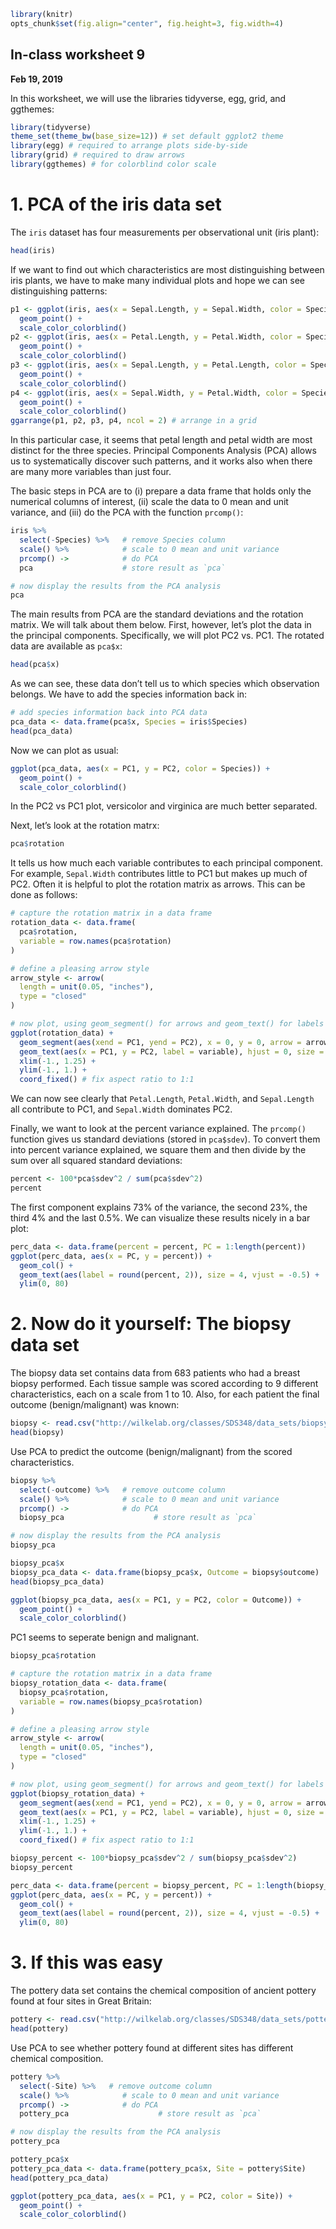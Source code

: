 ```r
library(knitr)
opts_chunk$set(fig.align="center", fig.height=3, fig.width=4)
```
## In-class worksheet 9
**Feb 19, 2019**

In this worksheet, we will use the libraries tidyverse, egg, grid, and ggthemes:
```r
library(tidyverse)
theme_set(theme_bw(base_size=12)) # set default ggplot2 theme
library(egg) # required to arrange plots side-by-side
library(grid) # required to draw arrows
library(ggthemes) # for colorblind color scale
```


# 1. PCA of the iris data set

The `iris` dataset has four measurements per observational unit (iris plant):
```r
head(iris)
```

If we want to find out which characteristics are most distinguishing between iris plants, we have to make many individual plots and hope we can see distinguishing patterns:
```r
p1 <- ggplot(iris, aes(x = Sepal.Length, y = Sepal.Width, color = Species)) + 
  geom_point() +
  scale_color_colorblind()
p2 <- ggplot(iris, aes(x = Petal.Length, y = Petal.Width, color = Species)) +
  geom_point() +
  scale_color_colorblind()
p3 <- ggplot(iris, aes(x = Sepal.Length, y = Petal.Length, color = Species)) +
  geom_point() +
  scale_color_colorblind()
p4 <- ggplot(iris, aes(x = Sepal.Width, y = Petal.Width, color = Species)) +
  geom_point() +
  scale_color_colorblind()
ggarrange(p1, p2, p3, p4, ncol = 2) # arrange in a grid
```

In this particular case, it seems that petal length and petal width are most distinct for the three species. Principal Components Analysis (PCA) allows us to systematically discover such patterns, and it works also when there are many more variables than just four. 

The basic steps in PCA are to (i) prepare a data frame that holds only the numerical columns of interest, (ii) scale the data to 0 mean and unit variance, and (iii) do the PCA with the function `prcomp()`:
```r
iris %>% 
  select(-Species) %>%   # remove Species column
  scale() %>%            # scale to 0 mean and unit variance
  prcomp() ->            # do PCA
  pca                    # store result as `pca`

# now display the results from the PCA analysis
pca
```
The main results from PCA are the standard deviations and the rotation matrix. We will talk about them below. First, however, let's plot the data in the principal components. Specifically, we will plot PC2 vs. PC1. The rotated data are available as `pca$x`:
```r
head(pca$x)
```
As we can see, these data don't tell us to which species which observation belongs. We have to add the species information back in:
```r
# add species information back into PCA data
pca_data <- data.frame(pca$x, Species = iris$Species)
head(pca_data)
```
Now we can plot as usual:
```r
ggplot(pca_data, aes(x = PC1, y = PC2, color = Species)) + 
  geom_point() +
  scale_color_colorblind()
```
In the PC2 vs PC1 plot, versicolor and virginica are much better separated.

Next, let's look at the rotation matrx:
```r
pca$rotation
```
It tells us how much each variable contributes to each principal component. For example, `Sepal.Width` contributes little to PC1 but makes up much of PC2. Often it is helpful to plot the rotation matrix as arrows. This can be done as follows:
```r
# capture the rotation matrix in a data frame
rotation_data <- data.frame(
  pca$rotation, 
  variable = row.names(pca$rotation)
)

# define a pleasing arrow style
arrow_style <- arrow(
  length = unit(0.05, "inches"),
  type = "closed"
)

# now plot, using geom_segment() for arrows and geom_text() for labels
ggplot(rotation_data) + 
  geom_segment(aes(xend = PC1, yend = PC2), x = 0, y = 0, arrow = arrow_style) + 
  geom_text(aes(x = PC1, y = PC2, label = variable), hjust = 0, size = 3, color = "red") + 
  xlim(-1., 1.25) + 
  ylim(-1., 1.) +
  coord_fixed() # fix aspect ratio to 1:1
```
We can now see clearly that `Petal.Length`, `Petal.Width`, and `Sepal.Length` all contribute to PC1, and `Sepal.Width` dominates PC2.


Finally, we want to look at the percent variance explained. The `prcomp()` function gives us standard deviations (stored in `pca$sdev`). To convert them into percent variance explained, we square them and then divide by the sum over all squared standard deviations:
```r
percent <- 100*pca$sdev^2 / sum(pca$sdev^2)
percent
```
The first component explains 73% of the variance, the second 23%, the third 4% and the last 0.5%.
We can visualize these results nicely in a bar plot:
```r
perc_data <- data.frame(percent = percent, PC = 1:length(percent))
ggplot(perc_data, aes(x = PC, y = percent)) + 
  geom_col() + 
  geom_text(aes(label = round(percent, 2)), size = 4, vjust = -0.5) + 
  ylim(0, 80)
```


# 2. Now do it yourself: The biopsy data set

The biopsy data set contains data from 683 patients who had a breast biopsy performed. Each tissue sample was scored according to 9 different characteristics, each on a scale from 1 to 10. Also, for each patient the final outcome (benign/malignant) was known:
```r
biopsy <- read.csv("http://wilkelab.org/classes/SDS348/data_sets/biopsy.csv")
head(biopsy)
```
Use PCA to predict the outcome (benign/malignant) from the scored characteristics.

```r

biopsy %>% 
  select(-outcome) %>%   # remove outcome column
  scale() %>%            # scale to 0 mean and unit variance
  prcomp() ->            # do PCA
  biopsy_pca                    # store result as `pca`

# now display the results from the PCA analysis
biopsy_pca
```

```r
biopsy_pca$x
biopsy_pca_data <- data.frame(biopsy_pca$x, Outcome = biopsy$outcome)
head(biopsy_pca_data)
```

```r

ggplot(biopsy_pca_data, aes(x = PC1, y = PC2, color = Outcome)) + 
  geom_point() +
  scale_color_colorblind()
```

PC1 seems to seperate benign and malignant.
```r
biopsy_pca$rotation

```

```r
# capture the rotation matrix in a data frame
biopsy_rotation_data <- data.frame(
  biopsy_pca$rotation, 
  variable = row.names(biopsy_pca$rotation)
)

# define a pleasing arrow style
arrow_style <- arrow(
  length = unit(0.05, "inches"),
  type = "closed"
)

# now plot, using geom_segment() for arrows and geom_text() for labels
ggplot(biopsy_rotation_data) + 
  geom_segment(aes(xend = PC1, yend = PC2), x = 0, y = 0, arrow = arrow_style) + 
  geom_text(aes(x = PC1, y = PC2, label = variable), hjust = 0, size = 3, color = "red") + 
  xlim(-1., 1.25) + 
  ylim(-1., 1.) +
  coord_fixed() # fix aspect ratio to 1:1

```

```r

biopsy_percent <- 100*biopsy_pca$sdev^2 / sum(biopsy_pca$sdev^2)
biopsy_percent
```

```r

perc_data <- data.frame(percent = biopsy_percent, PC = 1:length(biopsy_percent))
ggplot(perc_data, aes(x = PC, y = percent)) + 
  geom_col() + 
  geom_text(aes(label = round(percent, 2)), size = 4, vjust = -0.5) + 
  ylim(0, 80)
```

# 3. If this was easy

The pottery data set contains the chemical composition of ancient pottery found at four sites in Great Britain:
```r
pottery <- read.csv("http://wilkelab.org/classes/SDS348/data_sets/pottery.csv")
head(pottery)
```
Use PCA to see whether pottery found at different sites has different chemical composition.

```r

pottery %>% 
  select(-Site) %>%   # remove outcome column
  scale() %>%            # scale to 0 mean and unit variance
  prcomp() ->            # do PCA
  pottery_pca                    # store result as `pca`

# now display the results from the PCA analysis
pottery_pca
```


```r

pottery_pca$x
pottery_pca_data <- data.frame(pottery_pca$x, Site = pottery$Site)
head(pottery_pca_data)
```

```r

ggplot(pottery_pca_data, aes(x = PC1, y = PC2, color = Site)) + 
  geom_point() +
  scale_color_colorblind()
```

